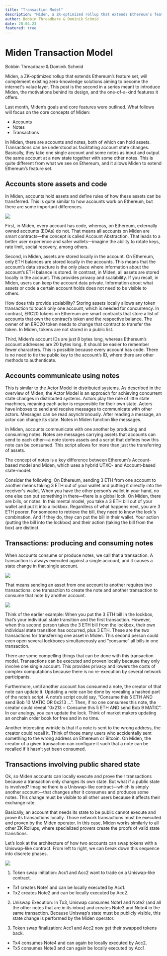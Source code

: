 ```yaml
---
title: "Transaction Model"
description: "Miden, a ZK-optimized rollup that extends Ethereum’s feature set, will complement existing zero-knowledge solutions aiming to become the internet's value layer"
author: Bobbin Threadbare & Dominik Schmid
date: 28.04.23
featured: true
---
```



# Miden Transaction Model

<span className="author">Bobbin Threadbare & Dominik Schmid</span>

Miden, a ZK-optimized rollup that extends Ethereum’s feature set, will complement existing zero-knowledge solutions aiming to become the internet's value layer. This post is the second in a series meant to introduce Miden, the motivations behind its design, and the one-of-a-kind features it offers.

Last month, Miden’s goals and core features were outlined. What follows will focus on the core concepts of Miden:

- Accounts
- Notes
- Transactions

In Miden, there are accounts and notes, both of which can hold assets. Transactions can be understood as facilitating account state changes. Basically, they take one single account and some notes as input and output the same account at a new state together with some other notes. This is quite different from what we see on Ethereum, and it allows Miden to extend Ethereum’s feature set.

## Accounts store assets and code

In Miden, accounts hold assets and define rules of how these assets can be transferred. This is quite similar to how accounts work on Ethereum, but there are some important differences.

![](/images/TM1big.png)

First, in Miden, every account has code, whereas, on Ethereum, externally owned accounts (EOAs) do not. That means all accounts on Miden are smart contracts—the concept is called Account Abstraction. That leads to a better user experience and safer wallets—imagine the ability to rotate keys, rate limit, social recovery, among others.

Second, in Miden, assets are stored locally in the account. On Ethereum, only ETH balances are stored locally in the accounts. This means that the account’s data structure is the only place where information about the account’s ETH balance is stored. In contrast, in Miden, all assets are stored locally in the account. This provides privacy and scalability. If you recall, in Miden, users can keep the account data private. Information about what assets or code a certain account holds does not need to be visible to others.

How does this provide scalability? Storing assets locally allows any token transaction to touch only one account, which is needed for concurrency. In contrast, ERC20 tokens on Ethereum are smart contracts that store a list of accounts that own the contract’s token and the respective balance. The owner of an ERC20 token needs to change that contract to transfer the token. In Miden, tokens are not stored in a public list.

Third, Miden’s account IDs are just 8 bytes long, whereas Ethereum’s account addresses are 20 bytes long. It should be easier to remember fewer characters. This is possible because every account has code. There is no need to tie the public key to the account’s ID, where there are other methods to authenticate.

## Accounts communicate using notes

This is similar to the Actor Model in distributed systems. As described in the overview of Miden, the Actor Model is an approach for achieving concurrent state changes in distributed systems. Actors play the role of little state machines, meaning each actor is responsible for their own state. Actors have inboxes to send and receive messages to communicate with other actors. Messages can be read asynchronously. After reading a message, an actor can change its state. Notes in Miden function like messages.

In Miden, accounts communicate with one another by producing and consuming notes. Notes are messages carrying assets that accounts can send to each other—a note stores assets and a script that defines how this note can be consumed. This script allows for more than just the transferring of assets.

The concept of notes is a key difference between Ethereum’s Account-based model and Miden, which uses a hybrid UTXO- and Account-based state-model.

Consider the following: On Ethereum, sending 3 ETH from one account to another means taking 3 ETH out of your wallet and putting it directly into the receiver's wallet. When you have the other person’s wallet in your hand, no one else can put something in there—there is a global lock. On Miden, there are bills, or notes. In this mental model, you take a 3 ETH bill out of your wallet and put it into a lockbox. Regardless of what happens next, you are 3 ETH poorer. For someone to retrieve the bill, they need to know the lock's combination. And if they do, they can put the bill in their wallet. Your action (putting the bill into the lockbox) and their action (taking the bill from the box) are distinct.

## Transactions: producing and consuming notes

When accounts consume or produce notes, we call that a transaction. A transaction is always executed against a single account, and it causes a state change in that single account.

![](/images/transaction-diagram-wide.png)

That means sending an asset from one account to another requires two transactions: one transaction to create the note and another transaction to consume that note by another account.

![](/images/transaction.gif)

Think of the earlier example: When you put the 3 ETH bill in the lockbox, that’s your individual state transition and the first transaction. However, when this second person takes the 3 ETH bill from the lockbox, their own individual state transition has occurred, plus 3 ETH. These are the two transactions for transferring one asset in Miden. This second person could even open several lockboxes simultaneously and “consume” all bills in one transaction.

There are some compelling things that can be done with this transaction model. Transactions can be executed and proven locally because they only involve one single account. This provides privacy and lowers the costs of complex computations because there is no re-execution by several network participants.

Furthermore, until another account has consumed a note, the creator of that note can update it. Updating a note can be done by revealing a hashed part of the note’s script. A note’s script could say, “Consume this 5 ETH AND send Bob 10 MATIC OR 0x213 …”. Then, if no one consumes this note, the creator could reveal “0x213 = Consume this 5 ETH AND send Bob 9 MATIC”. In our analogy, you can update the lock. Think of market makers updating an onchain order book for free and in no time.

Another interesting wrinkle is that if a note is sent to the wrong address, the creator could recall it. Think of those many users who accidentally sent something to the wrong address on Ethereum or Bitcoin. On Miden, the creator of a given transaction can configure it such that a note can be recalled if it hasn’t yet been consumed.

## Transactions involving public shared state

Ok, so Miden accounts can locally execute and prove their transactions because a transaction only changes its own state. But what if a public state is involved? Imagine there is a Uniswap-like contract—which is simply another account—that changes after it consumes and produces some notes. This change must be visible to all other users because it affects their exchange rate.

Basically, an account that needs its state to be public cannot execute and prove its transactions locally. Those network transactions must be executed and proven by the Miden operator. In this case, Miden works similarly to all other ZK Rollups, where specialized provers create the proofs of valid state transitions.

Let’s look at the architecture of how two accounts can swap tokens with a Uniswap-like contract. From left to right, we can break down this sequence into discrete phases.

![](/images/public-shared-state.gif)

1. Token swap initiation: Acc1 and Acc2 want to trade on a Uniswap-like contract.

- Tx1 creates Note1 and can be locally executed by Acc1.
- Tx2 creates Note2 and can be locally executed by Acc2.

2. Uniswap Execution: In Tx3, Uniswap consumes Note1 and Note2 (and all the other notes that are in its inbox) and creates Note3 and Note4 in the same transaction.
   Because Uniswap’s state must be publicly visible, this state change is performed by the Miden operator.

3. Token swap finalization: Acc1 and Acc2 now get their swapped tokens back.

- Tx4 consumes Note4 and can again be locally executed by Acc2.
- Tx5 consumes Note3 and can again be locally executed by Acc1.
